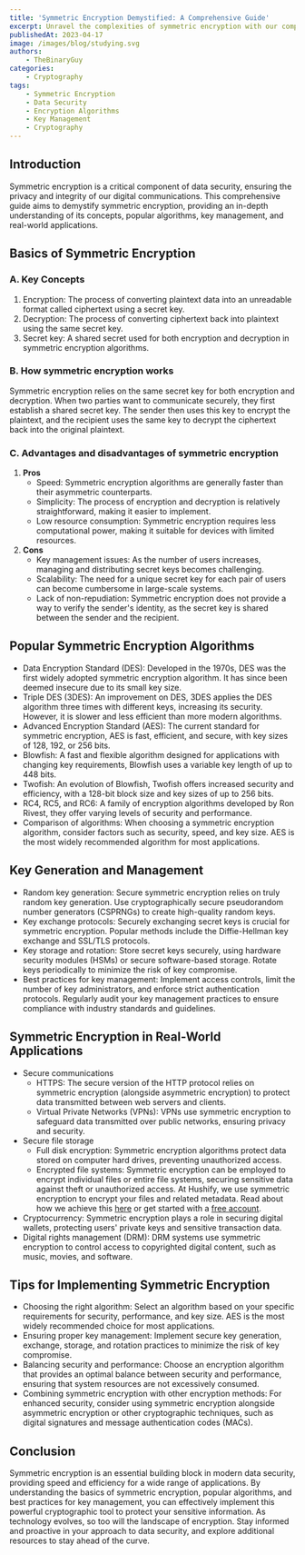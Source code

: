 ```yaml
---
title: 'Symmetric Encryption Demystified: A Comprehensive Guide'
excerpt: Unravel the complexities of symmetric encryption with our comprehensive guide. Discover the basics, explore popular algorithms, learn key management best practices, and find real-world applications. Equip yourself with the knowledge to effectively implement symmetric encryption for optimal data security.
publishedAt: 2023-04-17
image: /images/blog/studying.svg
authors:
    - TheBinaryGuy
categories:
    - Cryptography
tags:
    - Symmetric Encryption
    - Data Security
    - Encryption Algorithms
    - Key Management
    - Cryptography
---
```


## Introduction

Symmetric encryption is a critical component of data security, ensuring the privacy and integrity of our digital communications. This comprehensive guide aims to demystify symmetric encryption, providing an in-depth understanding of its concepts, popular algorithms, key management, and real-world applications.

## Basics of Symmetric Encryption

### A. Key Concepts

1. Encryption: The process of converting plaintext data into an unreadable format called ciphertext using a secret key.
2. Decryption: The process of converting ciphertext back into plaintext using the same secret key.
3. Secret key: A shared secret used for both encryption and decryption in symmetric encryption algorithms.

### B. How symmetric encryption works

Symmetric encryption relies on the same secret key for both encryption and decryption. When two parties want to communicate securely, they first establish a shared secret key. The sender then uses this key to encrypt the plaintext, and the recipient uses the same key to decrypt the ciphertext back into the original plaintext.

### C. Advantages and disadvantages of symmetric encryption

1. **Pros**
   - Speed: Symmetric encryption algorithms are generally faster than their asymmetric counterparts.
   - Simplicity: The process of encryption and decryption is relatively straightforward, making it easier to implement.
   - Low resource consumption: Symmetric encryption requires less computational power, making it suitable for devices with limited resources.
2. **Cons**
   - Key management issues: As the number of users increases, managing and distributing secret keys becomes challenging.
   - Scalability: The need for a unique secret key for each pair of users can become cumbersome in large-scale systems.
   - Lack of non-repudiation: Symmetric encryption does not provide a way to verify the sender's identity, as the secret key is shared between the sender and the recipient.

## Popular Symmetric Encryption Algorithms

- Data Encryption Standard (DES): Developed in the 1970s, DES was the first widely adopted symmetric encryption algorithm. It has since been deemed insecure due to its small key size.
- Triple DES (3DES): An improvement on DES, 3DES applies the DES algorithm three times with different keys, increasing its security. However, it is slower and less efficient than more modern algorithms.
- Advanced Encryption Standard (AES): The current standard for symmetric encryption, AES is fast, efficient, and secure, with key sizes of 128, 192, or 256 bits.
- Blowfish: A fast and flexible algorithm designed for applications with changing key requirements, Blowfish uses a variable key length of up to 448 bits.
- Twofish: An evolution of Blowfish, Twofish offers increased security and efficiency, with a 128-bit block size and key sizes of up to 256 bits.
- RC4, RC5, and RC6: A family of encryption algorithms developed by Ron Rivest, they offer varying levels of security and performance.
- Comparison of algorithms: When choosing a symmetric encryption algorithm, consider factors such as security, speed, and key size. AES is the most widely recommended algorithm for most applications.

## Key Generation and Management

- Random key generation: Secure symmetric encryption relies on truly random key generation. Use cryptographically secure pseudorandom number generators (CSPRNGs) to create high-quality random keys.
- Key exchange protocols: Securely exchanging secret keys is crucial for symmetric encryption. Popular methods include the Diffie-Hellman key exchange and SSL/TLS protocols.
- Key storage and rotation: Store secret keys securely, using hardware security modules (HSMs) or secure software-based storage. Rotate keys periodically to minimize the risk of key compromise.
- Best practices for key management: Implement access controls, limit the number of key administrators, and enforce strict authentication protocols. Regularly audit your key management practices to ensure compliance with industry standards and guidelines.

## Symmetric Encryption in Real-World Applications

- Secure communications
  - HTTPS: The secure version of the HTTP protocol relies on symmetric encryption (alongside asymmetric encryption) to protect data transmitted between web servers and clients.
  - Virtual Private Networks (VPNs): VPNs use symmetric encryption to safeguard data transmitted over public networks, ensuring privacy and security.
- Secure file storage
  - Full disk encryption: Symmetric encryption algorithms protect data stored on computer hard drives, preventing unauthorized access.
  - Encrypted file systems: Symmetric encryption can be employed to encrypt individual files or entire file systems, securing sensitive data against theft or unauthorized access.
<Callout>At Hushify, we use symmetric encryption to encrypt your files and related metadata. Read about how we achieve this [here](/security) or get started with a [free account](/register).</Callout>
- Cryptocurrency: Symmetric encryption plays a role in securing digital wallets, protecting users' private keys and sensitive transaction data.
- Digital rights management (DRM): DRM systems use symmetric encryption to control access to copyrighted digital content, such as music, movies, and software.

## Tips for Implementing Symmetric Encryption

- Choosing the right algorithm: Select an algorithm based on your specific requirements for security, performance, and key size. AES is the most widely recommended choice for most applications.
- Ensuring proper key management: Implement secure key generation, exchange, storage, and rotation practices to minimize the risk of key compromise.
- Balancing security and performance: Choose an encryption algorithm that provides an optimal balance between security and performance, ensuring that system resources are not excessively consumed.
- Combining symmetric encryption with other encryption methods: For enhanced security, consider using symmetric encryption alongside asymmetric encryption or other cryptographic techniques, such as digital signatures and message authentication codes (MACs).

## Conclusion

Symmetric encryption is an essential building block in modern data security, providing speed and efficiency for a wide range of applications. By understanding the basics of symmetric encryption, popular algorithms, and best practices for key management, you can effectively implement this powerful cryptographic tool to protect your sensitive information. As technology evolves, so too will the landscape of encryption. Stay informed and proactive in your approach to data security, and explore additional resources to stay ahead of the curve.
